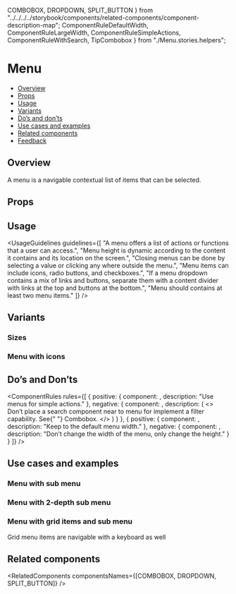   COMBOBOX,
  DROPDOWN,
  SPLIT_BUTTON
} from "../../../../storybook/components/related-components/component-description-map";
  ComponentRuleDefaultWidth,
  ComponentRuleLargeWidth,
  ComponentRuleSimpleActions,
  ComponentRuleWithSearch,
  TipCombobox
} from "./Menu.stories.helpers";

<Meta of={MenuStories} />

# Menu

- [Overview](#overview)
- [Props](#props)
- [Usage](#usage)
- [Variants](#variants)
- [Do’s and don’ts](#dos-and-donts)
- [Use cases and examples](#use-cases-and-examples)
- [Related components](#related-components)
- [Feedback](#feedback)

## Overview

A menu is a navigable contextual list of items that can be selected.

<Canvas>
  <Story of={MenuStories.Overview} />
</Canvas>

## Props

<PropsTable />

## Usage

<UsageGuidelines
  guidelines={[
    "A menu offers a list of actions or functions that a user can access.",
    "Menu height is dynamic according to the content it contains and its location on the screen.",
    "Closing menus can be done by selecting a value or clicking any where outside the menu.",
    "Menu items can include icons, radio buttons, and checkboxes.",
    "If a menu dropdown contains a mix of links and buttons, separate them with a content divider with links at the top and buttons at the bottom.",
    "Menu should contains at least two menu items."
  ]}
/>

<TipCombobox />

## Variants

### Sizes

<Canvas>
  <Story of={MenuStories.Sizes} />
</Canvas>

### Menu with icons

<Canvas>
  <Story of={MenuStories.MenuWithIcons} />
</Canvas>

## Do’s and Don’ts

<ComponentRules
  rules={[
    {
      positive: {
        component: <ComponentRuleSimpleActions />,
        description: "Use menus for simple actions."
      },
      negative: {
        component: <ComponentRuleWithSearch />,
        description: (
          <>
            Don’t place a search component near to menu for implement a filter capability. See{" "}
            <StorybookLink page="Inputs/Combobox">Combobox.</StorybookLink>
          </>
        )
      }
    },
    {
      positive: {
        component: <ComponentRuleDefaultWidth />,
        description: "Keep to the default menu width."
      },
      negative: {
        component: <ComponentRuleLargeWidth />,
        description: "Don’t change the width of the menu, only change the height."
      }
    }
  ]}
/>

## Use cases and examples

### Menu with sub menu

<Canvas>
  <Story of={MenuStories.MenuWithSubMenu} />
</Canvas>

### Menu with 2-depth sub menu

<Canvas>
  <Story of={MenuStories.MenuWith2DepthSubMenu} />
</Canvas>

### Menu with grid items and sub menu

Grid menu items are navigable with a keyboard as well

<Canvas>
  <Story of={MenuStories.MenuWithGridItemsAndSubMenu} />
</Canvas>

## Related components

<RelatedComponents componentsNames={[COMBOBOX, DROPDOWN, SPLIT_BUTTON]} />

